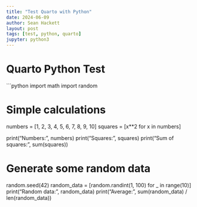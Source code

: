 ```yaml
---
title: "Test Quarto with Python" 
date: 2024-06-09
author: Sean Hackett
layout: post
tags: [test, python, quarto]
jupyter: python3
---
```


# Quarto Python Test

```python
import math
import random

# Simple calculations
numbers = [1, 2, 3, 4, 5, 6, 7, 8, 9, 10]
squares = [x**2 for x in numbers]

print("Numbers:", numbers)
print("Squares:", squares)
print("Sum of squares:", sum(squares))

# Generate some random data
random.seed(42)
random_data = [random.randint(1, 100) for _ in range(10)]
print("Random data:", random_data)
print("Average:", sum(random_data) / len(random_data))